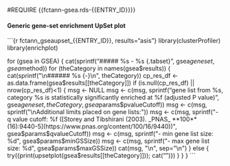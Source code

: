 #REQUIRE {{fctann-gsea.rds-{{ENTRY_ID}}}}

#### Generic gene-set enrichment UpSet plot {.tabset .tabset-pills}

```{r fctann_gseaupset_{{ENTRY_ID}}, results="asis"}
library(clusterProfiler)
library(enrichplot)

for (gsea in GSEA) {
    cat(sprintf("\n##### %s - %s {.tabset}\n", gsea$geneset, gsea$method))
    for (theCategory in names(gsea$results)) {
        cat(sprintf("\n###### %s {-}\n", theCategory))
        cp_res_df <- as.data.frame(gsea$results[[theCategory]])
        if (is.null(cp_res_df) || nrow(cp_res_df)<1) {
            msg <- NULL
            msg <- c(msg, sprintf("\n\nNo gene list from %s, category %s is statistically significantly enriched at %f (adjusted P value)",
                                                                              gsea$geneset, theCategory, gsea$params$pvalueCutoff))
            msg <- c(msg, sprintf("\nAdditional limits placed on gene lists:"))
            msg <- c(msg, sprintf("- q value cutoff: %f ([Storey and Tibshirani (2003). _PNAS_ **100**(16):9440-5](https://www.pnas.org/content/100/16/9440))", gsea$params$qvalueCutoff))
            msg <- c(msg, sprintf("- min gene list size: %d", gsea$params$minGSSize))
            msg <- c(msg, sprintf("- max gene list size: %d", gsea$params$maxGSSize))
            cat(msg, "\n", sep="\n")
        } else {
            try({print(upsetplot(gsea$results[[theCategory]])); cat("\n")})
        }
    }
}
```

